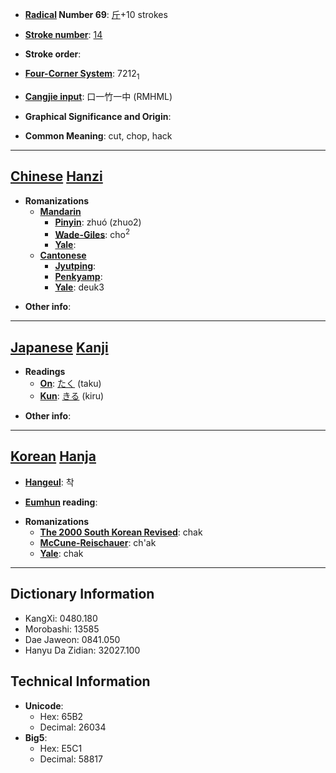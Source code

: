 * '''[[Wiktionary:Chinese radical index| Radical]] Number 69''': [[Wiktionary:Chinese radical index 斤|斤]]+10 strokes

* '''[[Wiktionary:Chinese total strokes index|Stroke number]]''': [[Wiktionary:Chinese total strokes index 14|14]]

* '''Stroke order''': 

* '''[[Wiktionary:Chinese four corner index|Four-Corner System]]''': 7212<sub>1</sub>

* '''[[Wiktionary:Chinese Cangjie index|Cangjie input]]''': 口一竹一中 (RMHML)

* '''Graphical Significance and Origin''': 

* '''Common Meaning''': cut, chop, hack

----

== [[Chinese]] [[Hanzi]] ==

* '''Romanizations'''
** '''[[Mandarin]]'''
*** '''[[Pinyin]]''': zhuó (zhuo2)
*** '''[[Wade-Giles]]''': cho<sup>2</sup>
*** '''[[Yale]]''': 
** '''[[Cantonese]]'''
*** '''[[Jyutping]]''':
*** '''[[Penkyamp]]''': 
*** '''[[Yale]]''': deuk3

* '''Other info''': 

----

== [[Japanese]] [[Kanji]] ==

* '''Readings'''
** '''[[On]]''': [[たく]] (taku)
** '''[[Kun]]''': [[きる]] (kiru)

* '''Other info''':  

----

== [[Korean]] [[Hanja]] ==

* '''[[Hangeul]]''': 착

* '''[[Eumhun]] reading''': 

* '''Romanizations'''
** '''[[The 2000 South Korean Revised Romanization|The 2000 South Korean Revised]]''': chak
** '''[[McCune-Reischauer]]''': ch'ak
** '''[[Yale]]''': chak

----

== Dictionary Information ==

* KangXi: 0480.180
* Morobashi: 13585
* Dae Jaweon: 0841.050
* Hanyu Da Zidian: 32027.100

== Technical Information ==

* '''Unicode''':
** Hex: 65B2
** Decimal: 26034
* '''Big5''':
** Hex: E5C1
** Decimal: 58817